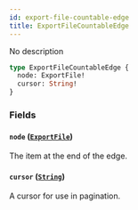 ```yaml
---
id: export-file-countable-edge
title: ExportFileCountableEdge
---
```



No description

```graphql
type ExportFileCountableEdge {
  node: ExportFile!
  cursor: String!
}
```


### Fields

#### `node` ([`ExportFile`](../../../developer/api-reference/objects/export-file))

The item at the end of the edge.


#### `cursor` ([`String`](../../../developer/api-reference/scalars/string))

A cursor for use in pagination.




